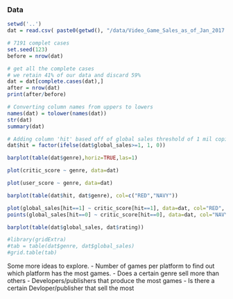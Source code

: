### Data
```r
setwd('..')
dat = read.csv( paste0(getwd(), "/data/Video_Game_Sales_as_of_Jan_2017.csv"))
```

```r
# 7191 complet cases
set.seed(123)
before = nrow(dat)

# get all the complete cases
# we retain 41% of our data and discard 59%
dat = dat[complete.cases(dat),]
after = nrow(dat)
print(after/before)

# Converting column names from uppers to lowers
names(dat) = tolower(names(dat))
str(dat)
summary(dat)

# Adding column 'hit' based off of global sales threshold of 1 mil copies sold
dat$hit = factor(ifelse(dat$global_sales>=1, 1, 0))
```


```r
barplot(table(dat$genre),horiz=TRUE,las=1)
```

```r
plot(critic_score ~ genre, data=dat)

plot(user_score ~ genre, data=dat)

barplot(table(dat$hit, dat$genre), col=c("RED","NAVY"))

plot(global_sales[hit==1] ~ critic_score[hit==1], data=dat, col="RED", pch=20, xlab="Critic Score", ylab="Global Sales", main="Critic Score by Global Sales")
points(global_sales[hit==0] ~ critic_score[hit==0], data=dat, col="NAVY", pch=20)

barplot(table(dat$global_sales, dat$rating))

#library(gridExtra)
#tab = table(dat$genre, dat$global_sales)
#grid.table(tab)

```

Some more ideas to explore. 
  - Number of games per platform to find out which platform has the most games.
  - Does a certain genre sell more than others
  - Developers/publishers that produce the most games
  - Is there a certain Devloper/publisher that sell the most


